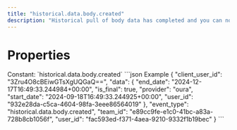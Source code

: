 ```yaml
---
title: "historical.data.body.created"
description: "Historical pull of body data has completed and you can now pull data for this resource."
---
```

# Properties
<ResponseField name="event_type" type="const string" required="true">
Constant: `historical.data.body.created`
</ResponseField>
<ResponseField name="team_id" type="string" required="true">
</ResponseField>
<ResponseField name="user_id" type="string" required="true">
</ResponseField>
<ResponseField name="client_user_id" type="string" required="true">
</ResponseField>
<ResponseField name="data" type="HistoricalDataCreated" required="true">
<Expandable title="HistoricalDataCreated" defaultOpen="true">
<ResponseField name="user_id" type="string" required="true">
</ResponseField>
<ResponseField name="start_date" type="string" required="true">
</ResponseField>
<ResponseField name="end_date" type="string" required="true">
</ResponseField>
<ResponseField name="is_final" type="boolean" required="true">
</ResponseField>
<ResponseField name="provider" type="string" required="true">
</ResponseField>
</Expandable>
</ResponseField>
<ResponseExample>
```json Example
{
  "client_user_id": "3Zru4O8cBEiwGTsXgUQGaQ==",
  "data": {
    "end_date": "2024-12-17T16:49:33.244984+00:00",
    "is_final": true,
    "provider": "oura",
    "start_date": "2024-09-18T16:49:33.244925+00:00",
    "user_id": "932e28da-c5ca-4604-98fa-3eee86564019"
  },
  "event_type": "historical.data.body.created",
  "team_id": "e89cc9fe-e1c0-41bc-a83a-728b8cb1056f",
  "user_id": "fac593ed-f371-4aea-9210-9332f1b19bec"
}
```
</ResponseExample>
